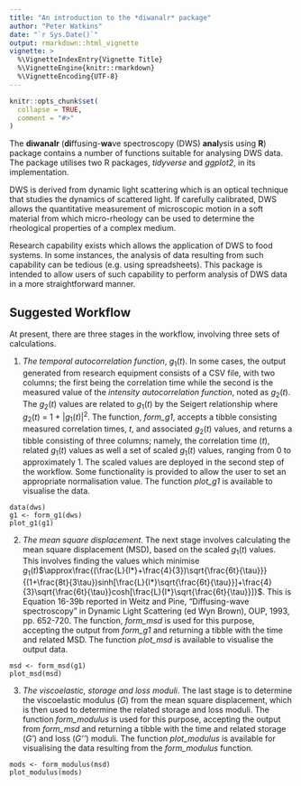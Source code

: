 ---
title: "An introduction to the *diwanalr* package"
author: "Peter Watkins"
date: "`r Sys.Date()`"
output: rmarkdown::html_vignette
vignette: >
  %\VignetteIndexEntry{Vignette Title}
  %\VignetteEngine{knitr::rmarkdown}
  %\VignetteEncoding{UTF-8}
---

```{r setup, include = FALSE}
knitr::opts_chunk$set(
  collapse = TRUE,
  comment = "#>"
)
```

The **diwanalr** (**di**ffusing-**wa**ve spectroscopy (DWS) **anal**ysis using **R**) package contains a number of functions suitable for analysing DWS data. The package utilises two R packages, *tidyverse* and *ggplot2*, in its implementation.

DWS is derived from dynamic light scattering which is an optical technique that studies the dynamics of scattered light. If carefully calibrated, DWS allows the quantitative measurement of microscopic motion in a soft material from which micro-rheology can be used to determine the rheological properties of a complex medium.

Research capability exists which allows the application of DWS to food systems. In some instances, the analysis of data resulting from such capability can be tedious (e.g. using spreadsheets). This package is intended to allow users of such capability to perform analysis of DWS data in a more straightforward manner.


## Suggested Workflow
At present, there are three stages in the workflow, involving three sets of calculations.

1. *The temporal autocorrelation function*, *g*~1~($t$).
In some cases, the output generated from research equipment consists of a CSV file, with two columns; the first being the correlation time while the second is the measured value of the *intensity autocorrelation function*, noted as *g*~2~($t$). The *g*~2~($t$) values are related to *g*~1~($t$) by the Seigert relationship where *g*~2~($t$) = 1 + $|$*g*~1~($t$)$|$$^2$. The function, *form_g1*, accepts a tibble consisting measured correlation times, $t$, and associated *g*~2~($t$) values, and returns a tibble consisting of three columns; namely, the correlation time ($t$), related *g*~1~($t$) values as well a set of scaled *g*~1~($t$) values, ranging from 0 to approximately 1. The scaled values are deployed in the second step of the workflow. Some functionality is provided to allow the user to set an appropriate normalisation value. The function *plot_g1* is available to visualise the data.

``` 
data(dws)
g1 <- form_g1(dws)
plot_g1(g1)
```


2. *The mean square displacement*.
The next stage involves calculating the mean square displacement (MSD), based on the scaled *g*~1~($t$) values. This involves finding the values which minimise *g*$_{1}$($t$)$\approx\frac{(\frac{L}{l*}+\frac{4}{3})\sqrt{\frac{6t}{\tau}}}{(1+\frac{8t}{3\tau})sinh[\frac{L}{l*}\sqrt{\frac{6t}{\tau}}]+\frac{4}{3}\sqrt{\frac{6t}{\tau}}cosh[\frac{L}{l*}\sqrt{\frac{6t}{\tau}}]}$. This is Equation 16-39b reported in Weitz and Pine, "Diffusing-wave spectroscopy" in Dynamic Light Scattering (ed Wyn Brown), OUP, 1993, pp. 652-720. The function, *form_msd* is used for this purpose, accepting the output from *form_g1* and returning a tibble with the time and related MSD. The function *plot_msd* is available to visualise the output data.

``` 
msd <- form_msd(g1)
plot_msd(msd)
```

3. *The viscoelastic, storage and loss moduli*.
The last stage is to determine the viscoelastic modulus (*G*) from the mean square displacement, which is then used to determine the related storage and loss moduli. The function *form_modulus* is used for this purpose, accepting the output from *form_msd* and returning a tibble with the time and related storage (*G'*) and loss (*G''*) moduli. The function *plot_modulus* is available for visualising the data resulting from the *form_modulus* function.

``` 
mods <- form_modulus(msd)
plot_modulus(mods)
```



